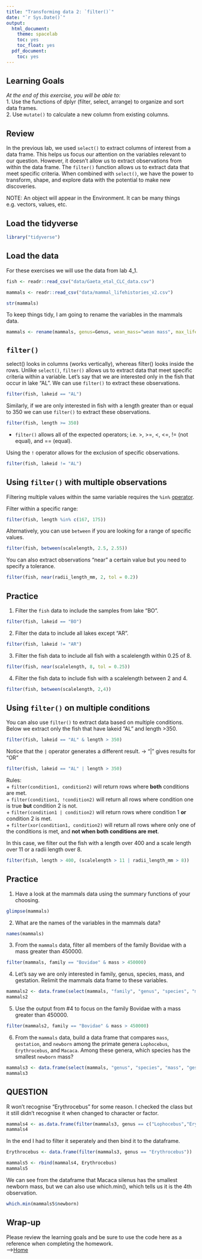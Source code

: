 ```yaml
---
title: "Transforming data 2: `filter()`"
date: "`r Sys.Date()`"
output:
  html_document:
    theme: spacelab
    toc: yes
    toc_float: yes
  pdf_document:
    toc: yes
---
```


## Learning Goals  
*At the end of this exercise, you will be able to:*    
1. Use the functions of dplyr (filter, select, arrange) to organize and sort data frames.  
2. Use `mutate()` to calculate a new column from existing columns.  

## Review  
In the previous lab, we used `select()` to extract columns of interest from a data frame. This helps us focus our attention on the variables relevant to our question. However, it doesn't allow us to extract observations from within the data frame. The `filter()` function allows us to extract data that meet specific criteria. When combined with `select()`, we have the power to transform, shape, and explore data with the potential to make new discoveries.  

NOTE: An object will appear in the Environment. It can be many things e.g. vectors, values, etc. 

## Load the tidyverse
```r
library("tidyverse")
```

## Load the data
For these exercises we will use the data from lab 4_1.  
```r
fish <- readr::read_csv("data/Gaeta_etal_CLC_data.csv")
```

```r
mammals <- readr::read_csv("data/mammal_lifehistories_v2.csv")
```
```r
str(mammals)
```

To keep things tidy, I am going to rename the variables in the mammals data.  
```r
mammals <- rename(mammals, genus=Genus, wean_mass="wean mass", max_life="max. life", litter_size="litter size", litters_per_year="litters/year")
```

## `filter()`
select() looks in columns (works vertically), whereas filter() looks inside the rows.
Unlike `select()`, `filter()` allows us to extract data that meet specific criteria within a variable. Let's say that we are interested only in the fish that occur in lake "AL". We can use `filter()` to extract these observations.  
```r
filter(fish, lakeid == "AL")
```

Similarly, if we are only interested in fish with a length greater than or equal to 350 we can use `filter()` to extract these observations.  
```r
filter(fish, length >= 350)
```

+ `filter()` allows all of the expected operators; i.e. >, >=, <, <=, != (not equal), and == (equal).  

Using the `!` operator allows for the exclusion of specific observations.
```r
filter(fish, lakeid != "AL")
```

## Using `filter()` with multiple observations  
Filtering multiple values within the same variable requires the `%in%` [operator](https://www.tutorialspoint.com/r/r_operators.htm). 

Filter within a specific range:
```r
filter(fish, length %in% c(167, 175))
```

Alternatively, you can use `between` if you are looking for a range of specific values.  
```r
filter(fish, between(scalelength, 2.5, 2.55))
```

You can also extract observations "near" a certain value but you need to specify a tolerance.  
```r
filter(fish, near(radii_length_mm, 2, tol = 0.2))
```

## Practice
1. Filter the `fish` data to include the samples from lake "BO".
```r
filter(fish, lakeid == "BO")
```

2. Filter the data to include all lakes except "AR".
```r
filter(fish, lakeid != "AR")
```

3. Filter the fish data to include all fish with a scalelength within 0.25 of 8.
```r
filter(fish, near(scalelength, 8, tol = 0.25))
```

4. Filter the fish data to include fish with a scalelength between 2 and 4.
```r
filter(fish, between(scalelength, 2,4))
```

## Using `filter()` on multiple conditions
You can also use `filter()` to extract data based on multiple conditions. Below we extract only the fish that have lakeid "AL" and length >350.
```r
filter(fish, lakeid == "AL" & length > 350)
```

Notice that the `|` operator generates a different result.
 -> "|" gives results for "OR"
```r
filter(fish, lakeid == "AL" | length > 350)
```

Rules:  
+ `filter(condition1, condition2)` will return rows where **both** conditions are met.  
+ `filter(condition1, !condition2)` will return all rows where condition one is true **but** condition 2 is not.  
+ `filter(condition1 | condition2)` will return rows where condition 1 **or** condition 2 is met.  
+ `filter(xor(condition1, condition2)` will return all rows where only one of the conditions is met, and **not when both conditions are met**.  

In this case, we filter out the fish with a length over 400 and a scale length over 11 or a radii length over 8.
```r
filter(fish, length > 400, (scalelength > 11 | radii_length_mm > 8))
```

## Practice  
1. Have a look at the mammals data using the summary functions of your choosing.    
```r
glimpse(mammals)
```

2. What are the names of the variables in the mammals data?  
```r
names(mammals)
```

3.  From the `mammals` data, filter all members of the family Bovidae with a mass greater than 450000.
```r
filter(mammals, family == "Bovidae" & mass > 450000)
```

4. Let's say we are only interested in family, genus, species, mass, and gestation. Relimit the mammals data frame to these variables.  
```r
mammals2 <- data.frame(select(mammals, "family", "genus", "species", "mass", "gestation"))
mammals2
```

5. Use the output from #4 to focus on the family Bovidae with a mass greater than 450000.
```r
filter(mammals2, family == "Bovidae" & mass > 450000)
```

6. From the `mammals` data, build a data frame that compares `mass`, `gestation`, and `newborn` among the primate genera `Lophocebus`, `Erythrocebus`, and `Macaca`. Among these genera, which species has the smallest `newborn` mass?
```r
mammals3 <- data.frame(select(mammals, "genus", "species", "mass", "gestation", "newborn"))
mammals3
```


## **QUESTION**
R won't recognise "Erythrocebus" for some reason. I checked the class but it still didn't recognise it when changed to character or factor.
```r
mammals4 <- as.data.frame(filter(mammals3, genus == c("Lophocebus","Erythrocebus","Macaca")))
mammals4
```
In the end I had to filter it seperately and then bind it to the dataframe.
```r
Erythrocebus <- data.frame(filter(mammals3, genus == "Erythrocebus"))
```

```r
mammals5 <- rbind(mammals4, Erythrocebus)
mammals5
```
We can see from the dataframe that Macaca silenus has the smallest newborn mass, but we can also use which.min(), which tells us it is the 4th observation.
```r
which.min(mammals5$newborn)
```



## Wrap-up  

Please review the learning goals and be sure to use the code here as a reference when completing the homework.  
-->[Home](https://jmledford3115.github.io/datascibiol/)